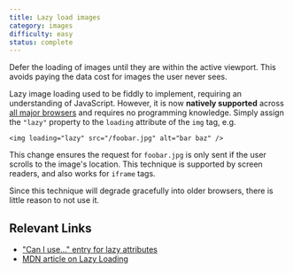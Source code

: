 ```yaml
---
title: Lazy load images
category: images
difficulty: easy
status: complete
---
```


Defer the loading of images until they are within the active viewport. This avoids paying the data cost for images the user never sees.

Lazy image loading used to be fiddly to implement, requiring an understanding of JavaScript. However, it is now **natively supported** across [all major browsers](https://caniuse.com/loading-lazy-attr) and requires no programming knowledge. Simply assign the `"lazy"` property to the `loading` attribute of the `img` tag, e.g.

```
<img loading="lazy" src="/foobar.jpg" alt="bar baz" />
```

This change ensures the request for `foobar.jpg` is only sent if the user scrolls to the image's location. This technique is supported by screen readers, and also works for `iframe` tags.

Since this technique will degrade gracefully into older browsers, there is little reason to not use it.

## Relevant Links

- ["Can I use..." entry for lazy attributes](https://caniuse.com/loading-lazy-attr)
- [MDN article on Lazy Loading](https://developer.mozilla.org/en-US/docs/Web/Performance/Lazy_loading)
